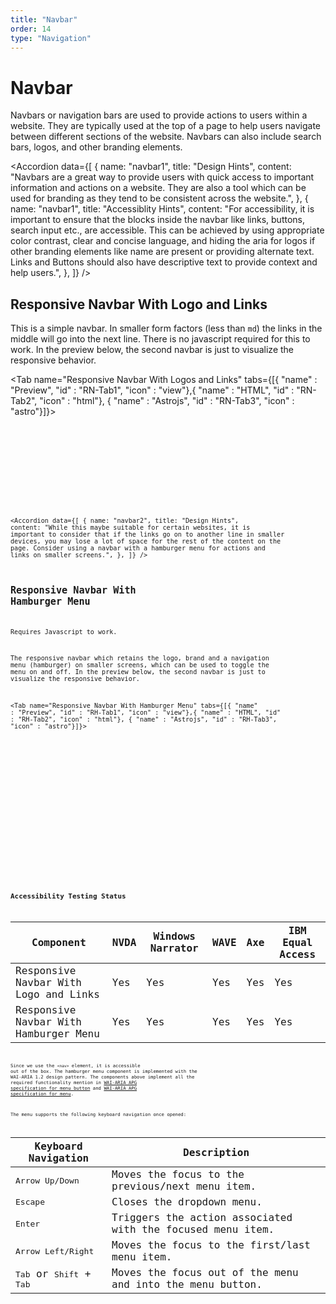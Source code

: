 ```yaml
---
title: "Navbar"
order: 14
type: "Navigation"
---
```



# Navbar

Navbars or navigation bars are used to provide actions to users within a website. They are typically used at the top of a page to help users navigate between different sections of the website. Navbars can also include search bars, logos, and other branding elements.

<Accordion
  data={[
    {
      name: "navbar1",
      title: "Design Hints",
      content:
        "Navbars are a great way to provide users with quick access to important information and actions on a website. They are also a tool which can be used for branding as they tend to be consistent across the website.",
    },
    {
      name: "navbar1",
      title: "Accessiblity Hints",
      content:
        "For accessibility, it is important to ensure that the blocks inside the navbar like links, buttons, search input etc., are accessible. This can be achieved by using appropriate color contrast, clear and concise language, and hiding the aria for logos if other branding elements like name are present or providing alternate text.  Links and Buttons should also have descriptive text to provide context and help users.",
    },
  ]}
/>

## Responsive Navbar With Logo and Links

This is a simple navbar. In smaller form factors (less than `md`) the links in the middle will go into the next line. There is no javascript required for this to work. In the preview below, the second navbar is just to visualize the responsive behavior.

<Tab name="Responsive Navbar With Logos and Links"  tabs={[{ "name" : "Preview", "id" : "RN-Tab1", "icon" : "view"},{ "name" : "HTML", "id" : "RN-Tab2", "icon" : "html"}, { "name" : "Astrojs", "id" : "RN-Tab3", "icon" : "astro"}]}>

<section
  id="RN-Tab1-panel"
  role="tabpanel"
  data-role="tabpanel"
  aria-labelledby="RN-Tab1">
  <div class="p-2 ">
    <Navbar />
  </div>
</section>

<section id ="RN-Tab2-panel" role="tabpanel"  data-role="tabpanel" aria-labelledby="RN-Tab2" class="hidden">

<Code
  code={NavBarCode}
  lang="html"
  wrap="true"
  data-pagefind-ignore
/>

</section>

<section id ="RN-Tab3-panel" role="tabpanel"  data-role="tabpanel" aria-labelledby="RN-Tab3" class="hidden">

<Code
  code={NavBarCodeAstro}
  lang="astro"
  title="Navbar.astro"
  wrap="true"
  data-pagefind-ignore
/>

</section>

</Tab>

<Accordion
  data={[
    {
      name: "navbar2",
      title: "Design Hints",
      content:
        "While this maybe suitable for certain websites, it is important to consider that if the links go on to another line in smaller devices, you may lose a lot of space for the rest of the content on the page. Consider using a navbar with a hamburger menu for actions and links on smaller screens.",
    },
  ]}
/>

## Responsive Navbar With Hamburger Menu

<Alert heading="Info">Requires Javascript to work.</Alert>

The responsive navbar which retains the logo, brand and a navigation menu (hamburger) on smaller screens, which can be used to toggle the menu on and off. In the preview below, the second navbar is just to visualize the responsive behavior.

<Tab name="Responsive Navbar With Hamburger Menu" tabs={[{ "name" : "Preview", "id" : "RH-Tab1", "icon" : "view"},{ "name" : "HTML", "id" : "RH-Tab2", "icon" : "html"}, { "name" : "Astrojs", "id" : "RH-Tab3", "icon" : "astro"}]}>

<section id ="RH-Tab1-panel" role="tabpanel" data-role="tabpanel" aria-labelledby="RH-Tab1">
<div class="grid  p-2 h-[32rem]">

<NavbarJS />

</div>
</section>

<section id ="RH-Tab2-panel" role="tabpanel" data-role="tabpanel" aria-labelledby="RH-Tab2" class="hidden">

<Code
  code={NavbarJSCode}
  lang="html"
  wrap="true"
  data-pagefind-ignore
/>

</section>

<section id ="RH-Tab3-panel" role="tabpanel" data-role="tabpanel" aria-labelledby="RH-Tab3" class="hidden">

<Code
  code={NavbarJSCodeAstro}
  lang="astro"
  title="NavbarWithJS.astro"
  wrap="true"
  data-pagefind-ignore
/>

</section>

</Tab>

## Accessibility Testing Status

| Component                             | NVDA | Windows Narrator | WAVE | Axe | IBM Equal Access |
| ------------------------------------- | ---- | ---------------- | ---- | --- | ---------------- |
| Responsive Navbar With Logo and Links | Yes  | Yes              | Yes  | Yes | Yes              |
| Responsive Navbar With Hamburger Menu | Yes  | Yes              | Yes  | Yes | Yes              |

Since we use the `<nav>` element, it is accessible out of the box. The hamburger menu component is implemented with the WAI-ARIA 1.2 design pattern. The components above implement all the required functionality mention in [WAI-ARIA APG specification for menu button](https://www.w3.org/WAI/ARIA/apg/patterns/menubutton/) and [WAI-ARIA APG specification for menu](https://www.w3.org/WAI/ARIA/apg/patterns/menu/).

The menu supports the following keyboard navigation once opened:

| Keyboard Navigation                                 | Description                                                |
| --------------------------------------------------- | ---------------------------------------------------------- |
| <kbd>Arrow Up/Down</kbd>                            | Moves the focus to the previous/next menu item.            |
| <kbd>Escape</kbd>                                   | Closes the dropdown menu.                                  |
| <kbd>Enter</kbd>                                    | Triggers the action associated with the focused menu item. |
| <kbd>Arrow Left/Right</kbd>                         | Moves the focus to the first/last menu item.               |
| <kbd>Tab</kbd> or <kbd>Shift</kbd> + <kbd>Tab</kbd> | Moves the focus out of the menu and into the menu button.  |